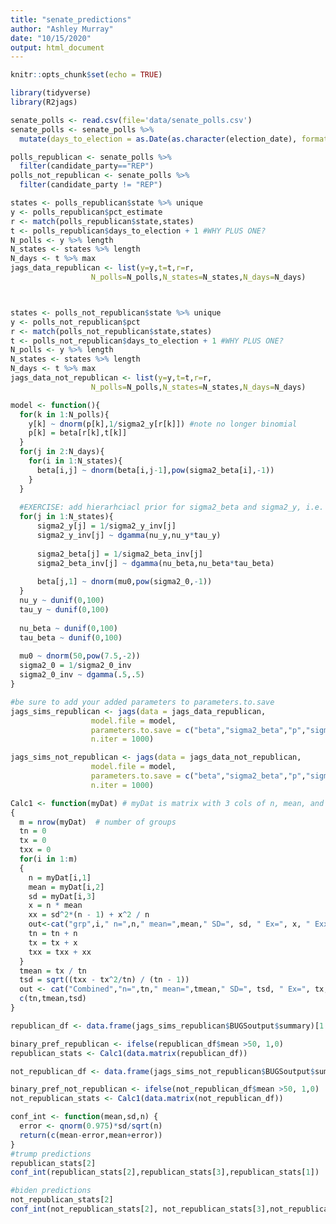 ```yaml
---
title: "senate_predictions"
author: "Ashley Murray"
date: "10/15/2020"
output: html_document
---
```


```r
knitr::opts_chunk$set(echo = TRUE)
```

```r
library(tidyverse)
library(R2jags)
```

```r
senate_polls <- read.csv(file='data/senate_polls.csv')
senate_polls <- senate_polls %>%
  mutate(days_to_election = as.Date(as.character(election_date), format ="%m/%d/%Y")-as.Date(as.character(start_date), format = "%m/%d/%Y"))

polls_republican <- senate_polls %>%
  filter(candidate_party=="REP")
polls_not_republican <- senate_polls %>%
  filter(candidate_party != "REP")
```

```r
states <- polls_republican$state %>% unique
y <- polls_republican$pct_estimate
r <- match(polls_republican$state,states)
t <- polls_republican$days_to_election + 1 #WHY PLUS ONE?
N_polls <- y %>% length
N_states <- states %>% length
N_days <- t %>% max
jags_data_republican <- list(y=y,t=t,r=r,
                  N_polls=N_polls,N_states=N_states,N_days=N_days)



states <- polls_not_republican$state %>% unique
y <- polls_not_republican$pct
r <- match(polls_not_republican$state,states)
t <- polls_not_republican$days_to_election + 1 #WHY PLUS ONE?
N_polls <- y %>% length
N_states <- states %>% length
N_days <- t %>% max
jags_data_not_republican <- list(y=y,t=t,r=r,
                  N_polls=N_polls,N_states=N_states,N_days=N_days)
```

```r
model <- function(){
  for(k in 1:N_polls){
    y[k] ~ dnorm(p[k],1/sigma2_y[r[k]]) #note no longer binomial
    p[k] = beta[r[k],t[k]] 
  }
  for(j in 2:N_days){
    for(i in 1:N_states){
      beta[i,j] ~ dnorm(beta[i,j-1],pow(sigma2_beta[i],-1))
    }
  }
  
  #EXERCISE: add hierarhciacl prior for sigma2_beta and sigma2_y, i.e. sigma2_beta[j] all come from a common distribution 
  for(j in 1:N_states){
      sigma2_y[j] = 1/sigma2_y_inv[j]
      sigma2_y_inv[j] ~ dgamma(nu_y,nu_y*tau_y) 
      
      sigma2_beta[j] = 1/sigma2_beta_inv[j]
      sigma2_beta_inv[j] ~ dgamma(nu_beta,nu_beta*tau_beta) 
      
      beta[j,1] ~ dnorm(mu0,pow(sigma2_0,-1))
  }
  nu_y ~ dunif(0,100)
  tau_y ~ dunif(0,100)
  
  nu_beta ~ dunif(0,100)
  tau_beta ~ dunif(0,100)
  
  mu0 ~ dnorm(50,pow(7.5,-2))
  sigma2_0 = 1/sigma2_0_inv
  sigma2_0_inv ~ dgamma(.5,.5)
}
```

```r
#be sure to add your added parameters to parameters.to.save
jags_sims_republican <- jags(data = jags_data_republican,
                  model.file = model,
                  parameters.to.save = c("beta","sigma2_beta","p","sigma2_y"),
                  n.iter = 1000)

jags_sims_not_republican <- jags(data = jags_data_not_republican,
                  model.file = model,
                  parameters.to.save = c("beta","sigma2_beta","p","sigma2_y"),
                  n.iter = 1000)
```

```r
Calc1 <- function(myDat) # myDat is matrix with 3 cols of n, mean, and SD
{
  m = nrow(myDat)  # number of groups
  tn = 0
  tx = 0
  txx = 0
  for(i in 1:m)
  {
    n = myDat[i,1]
    mean = myDat[i,2]
    sd = myDat[i,3]
    x = n * mean
    xx = sd^2*(n - 1) + x^2 / n 
    out<-cat("grp",i," n=",n," mean=",mean," SD=", sd, " Ex=", x, " Exx=",xx, "\n")
    tn = tn + n
    tx = tx + x
    txx = txx + xx
  }
  tmean = tx / tn
  tsd = sqrt((txx - tx^2/tn) / (tn - 1))
  out <- cat("Combined","n=",tn," mean=",tmean," SD=", tsd, " Ex=", tx, " Exx=",txx,"\n")
  c(tn,tmean,tsd)
}
```


```r
republican_df <- data.frame(jags_sims_republican$BUGSoutput$summary)[1:56,] %>% select(n.eff,mean,sd)

binary_pref_republican <- ifelse(republican_df$mean >50, 1,0)
republican_stats <- Calc1(data.matrix(republican_df))

not_republican_df <- data.frame(jags_sims_not_republican$BUGSoutput$summary)[1:56,] %>% select(n.eff,mean,sd)

binary_pref_not_republican <- ifelse(not_republican_df$mean >50, 1,0)
not_republican_stats <- Calc1(data.matrix(not_republican_df))
```

```r
conf_int <- function(mean,sd,n) {
  error <- qnorm(0.975)*sd/sqrt(n)
  return(c(mean-error,mean+error))
}
#trump predictions
republican_stats[2]
conf_int(republican_stats[2],republican_stats[3],republican_stats[1])

#biden predictions
not_republican_stats[2]
conf_int(not_republican_stats[2], not_republican_stats[3],not_republican _stats[1])

```
